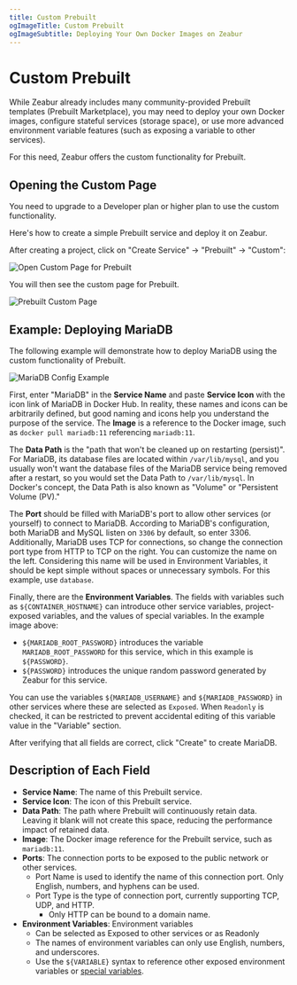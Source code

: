 ```yaml
---
title: Custom Prebuilt
ogImageTitle: Custom Prebuilt
ogImageSubtitle: Deploying Your Own Docker Images on Zeabur
---
```



# Custom Prebuilt

While Zeabur already includes many community-provided Prebuilt templates (Prebuilt Marketplace), you may need to deploy your own Docker images, configure stateful services (storage space), or use more advanced environment variable features (such as exposing a variable to other services).

For this need, Zeabur offers the custom functionality for Prebuilt.

## Opening the Custom Page

<Callout>
    You need to upgrade to a Developer plan or higher plan to use the custom functionality.
</Callout>

Here's how to create a simple Prebuilt service and deploy it on Zeabur.

After creating a project, click on "Create Service" → "Prebuilt" → "Custom":

![Open Custom Page for Prebuilt](/deploy/customize-prebuilt/open-customize.png)

You will then see the custom page for Prebuilt.

![Prebuilt Custom Page](/deploy/customize-prebuilt/prebuilt-config-page.png)

## Example: Deploying MariaDB

The following example will demonstrate how to deploy MariaDB using the custom functionality of Prebuilt.

![MariaDB Config Example](/deploy/customize-prebuilt/mariadb-config-example.png)

First, enter "MariaDB" in the **Service Name** and paste **Service Icon** with the icon link of MariaDB in Docker Hub. In reality, these names and icons can be arbitrarily defined, but good naming and icons help you understand the purpose of the service. The **Image** is a reference to the Docker image, such as `docker pull mariadb:11` referencing `mariadb:11`.

The **Data Path** is the "path that won't be cleaned up on restarting (persist)". For MariaDB, its database files are located within `/var/lib/mysql`, and you usually won't want the database files of the MariaDB service being removed after a restart, so you would set the Data Path to `/var/lib/mysql`. In Docker's concept, the Data Path is also known as "Volume" or "Persistent Volume (PV)."

The **Port** should be filled with MariaDB's port to allow other services (or yourself) to connect to MariaDB. According to MariaDB's configuration, both MariaDB and MySQL listen on `3306` by default, so enter 3306. Additionally, MariaDB uses TCP for connections, so change the connection port type from HTTP to TCP on the right. You can customize the name on the left. Considering this name will be used in Environment Variables, it should be kept simple without spaces or unnecessary symbols. For this example, use `database`.

Finally, there are the **Environment Variables**. The fields with variables such as `${CONTAINER_HOSTNAME}` can introduce other service variables, project-exposed variables, and the values of special variables. In the example image above:

- `${MARIADB_ROOT_PASSWORD}` introduces the variable `MARIADB_ROOT_PASSWORD` for this service, which in this example is `${PASSWORD}`.
- `${PASSWORD}` introduces the unique random password generated by Zeabur for this service.

You can use the variables `${MARIADB_USERNAME}` and `${MARIADB_PASSWORD}` in other services where these are selected as `Exposed`. When `Readonly` is checked, it can be restricted to prevent accidental editing of this variable value in the "Variable" section.

After verifying that all fields are correct, click "Create" to create MariaDB.

## Description of Each Field

- **Service Name**: The name of this Prebuilt service.
- **Service Icon**: The icon of this Prebuilt service.
- **Data Path**: The path where Prebuilt will continuously retain data. Leaving it blank will not create this space, reducing the performance impact of retained data.
- **Image**: The Docker image reference for the Prebuilt service, such as `mariadb:11`.
- **Ports**: The connection ports to be exposed to the public network or other services.
    - Port Name is used to identify the name of this connection port. Only English, numbers, and hyphens can be used.
    - Port Type is the type of connection port, currently supporting TCP, UDP, and HTTP.
        - Only HTTP can be bound to a domain name.
- **Environment Variables**: Environment variables
    - Can be selected as Exposed to other services or as Readonly
    - The names of environment variables can only use English, numbers, and underscores.
    - Use the `${VARIABLE}` syntax to reference other exposed environment variables or [special variables](./special-variables).
